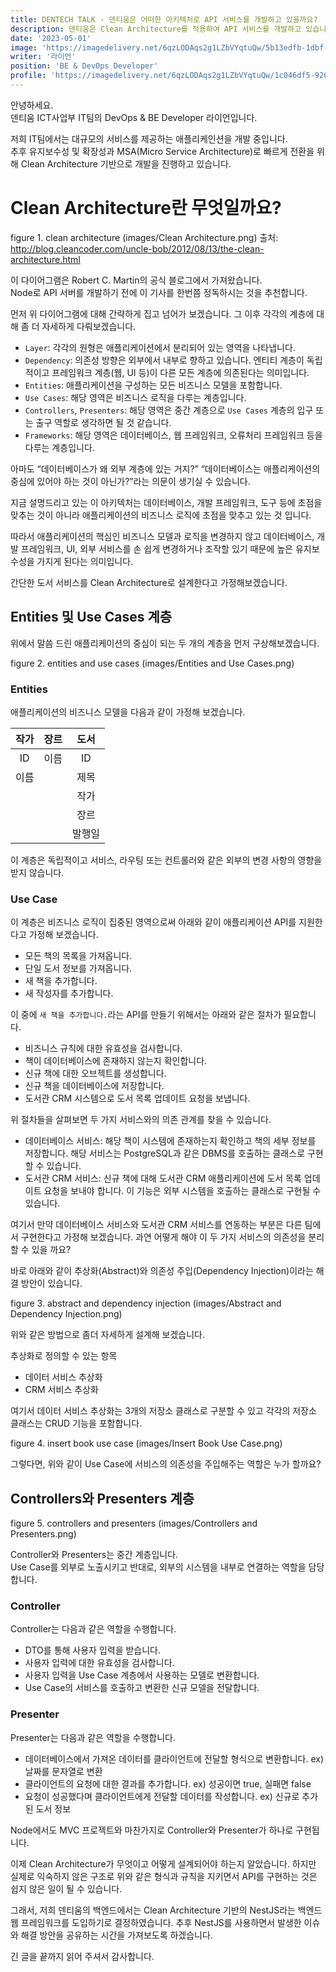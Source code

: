 ```yaml
---
title: DENTECH TALK - 덴티움은 어떠한 아키텍처로 API 서비스를 개발하고 있을까요?
description: 덴티움은 Clean Architecture를 적용하여 API 서비스를 개발하고 있습니다.
date: '2023-05-01'
image: 'https://imagedelivery.net/6qzLODAqs2g1LZbVYqtuQw/5b13edfb-1dbf-424c-2cce-9b175a676c00/public'
writer: '라이언'
position: 'BE & DevOps Developer'
profile: 'https://imagedelivery.net/6qzLODAqs2g1LZbVYqtuQw/1c046df5-9262-4c5f-412b-1b8c49a3af00/public'
---
```


안녕하세요. <br/>
덴티움 ICT사업부 IT팀의 DevOps & BE Developer 라이언입니다.

저희 IT팀에서는 대규모의 서비스를 제공하는 애플리케인션을 개발 중입니다. <br/>
추후 유지보수성 및 확장성과 MSA(Micro Service Architecture)로 빠르게 전환을 위해 Clean Architecture 기반으로 개발을 진행하고 있습니다. 

# Clean Architecture란 무엇일까요?

figure 1. clean architecture (images/Clean Architecture.png)
출처: http://blog.cleancoder.com/uncle-bob/2012/08/13/the-clean-architecture.html

이 다이어그램은 Robert C. Martin의 공식 블로그에서 가져왔습니다. <br/>
Node로 API 서버를 개발하기 전에 이 기사를 한번쯤 정독하시는 것을 추천합니다. <br/>

먼저 위 다이어그램에 대해 간략하게 집고 넘어가 보겠습니다. 그 이후 각각의 계층에 대해 좀 더 자세하게 다뤄보겠습니다. <br/>

- `Layer`: 각각의 원형은 애플리케이션에서 분리되어 있는 영역을 나타냅니다.
- `Dependency`: 의존성 방향은 외부에서 내부로 향하고 있습니다. 엔티티 계층이 독립적이고 프레임워크 계층(웹, UI 등)이 다른 모든 계층에 의존된다는 의미입니다.
- `Entities`: 애플리케이션을 구성하는 모든 비즈니스 모델을 포함합니다.
- `Use Cases`: 해당 영역은 비즈니스 로직을 다루는 계층입니다. 
- `Controllers`, `Presenters`: 해당 영역은 중간 계층으로 `Use Cases` 계층의 입구 또는 출구 역할로 생각하면 될 것 같습니다.
- `Frameworks`: 해당 영역은 데이터베이스, 웹 프레임워크, 오류처리 프레임워크 등을 다루는 계층입니다.

아마도 “데이터베이스가 왜 외부 계층에 있는 거지?” “데이터베이스는 애플리케이션의 중심에 있어야 하는 것이 아닌가?”라는 의문이 생기실 수 있습니다.

지금 설명드리고 있는 이 아키텍처는 데이터베이스, 개발 프레임워크, 도구 등에 초점을 맞추는 것이 아니라 애플리케이션의 비즈니스 로직에 초점을 맞추고 있는 것 입니다.

따라서 애플리케이션의 핵심인 비즈니스 모델과 로직을 변경하지 않고 데이터베이스, 개발 프레임워크, UI, 외부 서비스를 손 쉽게 변경하거나 조작할 있기 때문에 높은 유지보수성을 가지게 된다는 의미입니다.

간단한 도서 서비스를 Clean Architecture로 설계한다고 가정해보겠습니다.

## Entities 및 Use Cases 계층

위에서 말씀 드린 애플리케이션의 중심이 되는 두 개의 계층을 먼저 구상해보겠습니다.

figure 2. entities and use cases (images/Entities and Use Cases.png)

### Entities

애플리케이션의 비즈니스 모델을 다음과 같이 가정해 보겠습니다.

|   작가    |   장르    |   도서    |
|:---------:|:---------:|:--------:|
|   ID      |   이름    |   ID      |
|   이름    |           |   제목    |
|           |           |   작가    |
|           |           |   장르    |
|           |           |   발행일  |

이 계층은 독립적이고 서비스, 라우팅 또는 컨트롤러와 같은 외부의 변경 사항의 영향을 받지 않습니다.

### Use Case

이 계층은 비즈니스 로직이 집중된 영역으로써 아래와 같이 애플리케이션 API를 지원한다고 가정해 보겠습니다.

- 모든 책의 목록을 가져옵니다.
- 단일 도서 정보를 가져옵니다.
- 새 책을 추가합니다.
- 새 작성자를 추가합니다.

이 중에 `새 책을 추가합니다.`라는 API를 만들기 위해서는 아래와 같은 절차가 필요합니다.
- 비즈니스 규칙에 대한 유효성을 검사합니다. 
- 책이 데이터베이스에 존재하지 않는지 확인합니다.
- 신규 책에 대한 오브젝트를 생성합니다.
- 신규 책을 데이터베이스에 저장합니다.
- 도서관 CRM 시스템으로 도서 목록 업데이트 요청을 보냅니다.

위 절차들을 살펴보면 두 가지 서비스와의 의존 관계를 찾을 수 있습니다.

- 데이터베이스 서비스: 해당 책이 시스템에 존재하는지 확인하고 책의 세부 정보를 저장합니다. 해당 서비스는 PostgreSQL과 같은 DBMS를 호출하는 클래스로 구현할 수 있습니다.
- 도서관 CRM 서비스: 신규 책에 대해 도서관 CRM 애플리케이션에 도서 목록 업데이트 요청을 보내야 합니다. 이 기능은 외부 시스템을 호출하는 클래스로 구현될 수 있습니다.

여기서 만약 데이터베이스 서비스와 도서관 CRM 서비스를 연동하는 부분은 다른 팀에서 구현한다고 가정해 보겠습니다. 과연 어떻게 해야 이 두 가지 서비스의 의존성을 분리할 수 있을 까요?

바로 아래와 같이 추상화(Abstract)와 의존성 주입(Dependency Injection)이라는 해결 방안이 있습니다.

figure 3. abstract and dependency injection (images/Abstract and Dependency Injection.png)

위와 같은 방법으로 좀더 자세하게 설계해 보겠습니다.

추상화로 정의할 수 있는 항목
- 데이터 서비스 추상화
- CRM 서비스 추상화

여기서 데이터 서비스 추상화는 3개의 저장소 클래스로 구분할 수 있고 각각의 저장소 클래스는 CRUD 기능을 포함합니다.

figure 4. insert book use case (images/Insert Book Use Case.png)

그렇다면, 위와 같이 Use Case에 서비스의 의존성을 주입해주는 역할은 누가 할까요?

## Controllers와 Presenters 계층

figure 5. controllers and presenters (images/Controllers and Presenters.png)

Controller와 Presenters는 중간 계층입니다. <br/>
Use Case를 외부로 노출시키고 반대로, 외부의 시스템을 내부로 연결하는 역할을 담당합니다.

### Controller

Controller는 다음과 같은 역할을 수행합니다.

- DTO를 통해 사용자 입력을 받습니다.
- 사용자 입력에 대한 유효성을 검사합니다.
- 사용자 입력을 Use Case 계층에서 사용하는 모델로 변환합니다.
- Use Case의 서비스를 호출하고 변환한 신규 모델을 전달합니다.

### Presenter

Presenter는 다음과 같은 역할을 수행합니다.

- 데이터베이스에서 가져온 데이터를 클라이언트에 전달할 형식으로 변환합니다.  ex) 날짜를 문자열로 변환
- 클라이언트의 요청에 대한 결과를 추가합니다.  ex) 성공이면 true, 실패면 false
- 요청이 성공했다며 클라이언트에게 전달할 데이터를 작성합니다.  ex) 신규로 추가된 도서 정보

Node에서도 MVC 프로젝트와 마찬가지로 Controller와 Presenter가 하나로 구현됩니다.

이제 Clean Architecture가 무엇이고 어떻게 설계되어야 하는지 알았습니다. 하지만 실제로 익숙하지 않은 구조로 위와 같은 형식과 규칙을 지키면서 API를 구현하는 것은 쉽지 않은 일이 될 수 있습니다.

그래서, 저희 덴티움의 백엔드에서는 Clean Architecture 기반의 NestJS라는 백엔드 웹 프레임워크를 도입하기로 결정하였습니다. 추후 NestJS를 사용하면서 발생한 이슈와 해결 방안을 공유하는 시간을 가져보도록 하겠습니다.

긴 글을 끝까지 읽어 주셔서 감사합니다.











